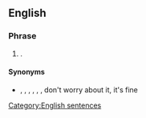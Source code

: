 ==English==

===Phrase===
{{head|en|phrase|head=[[it's]] [[all]] [[good]]}}

# {{lb|en|idiomatic}} {{non-gloss definition|Used to express unconcern}}.

====Synonyms====
* {{sense|expression of unconcern}} {{l|en|all good}}, {{l|en|no worries}}, {{l|en|no problem}}, {{l|en|no prob}}, {{l|en|no probs}}, {{l|en|no biggie}}, don't worry about it, it's fine
[[Category:English sentences]]